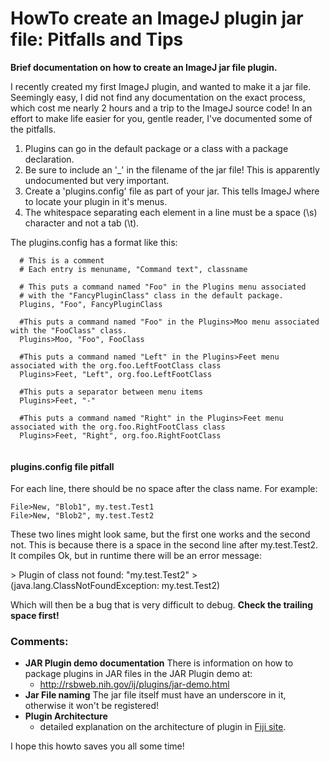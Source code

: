 = HowTo create an ImageJ plugin jar file: Pitfalls and Tips =

'''Brief documentation on how to create an ImageJ jar file plugin.'''

I recently created my first ImageJ plugin, and wanted to make it a jar file. Seemingly easy, I did not find any documentation on the exact process, which cost me nearly 2 hours and a trip to the ImageJ source code! In an effort to make life easier for you, gentle reader, I've documented some of the pitfalls.

# Plugins can go in the default package or a class with a package declaration.
# Be sure to include an '_' in the filename of the jar file! This is apparently undocumented but very important.
# Create a 'plugins.config' file as part of your jar. This tells ImageJ where to locate your plugin in it's menus.
# The whitespace separating each element in a line must be a space (\s) character and not a tab (\t).

The plugins.config has a format like this:

<source>
  # This is a comment
  # Each entry is menuname, "Command text", classname

  # This puts a command named "Foo" in the Plugins menu associated
  # with the "FancyPluginClass" class in the default package.
  Plugins, "Foo", FancyPluginClass
  
  #This puts a command named "Foo" in the Plugins>Moo menu associated with the "FooClass" class.
  Plugins>Moo, "Foo", FooClass
  
  #This puts a command named "Left" in the Plugins>Feet menu associated with the org.foo.LeftFootClass class
  Plugins>Feet, "Left", org.foo.LeftFootClass
  
  #This puts a separator between menu items
  Plugins>Feet, "-"
  
  #This puts a command named "Right" in the Plugins>Feet menu associated with the org.foo.RightFootClass class
  Plugins>Feet, "Right", org.foo.RightFootClass
  
</source>

==== plugins.config file pitfall ====

For each line, there should be no space after the class name. For example:
<source>
File>New, "Blob1", my.test.Test1
File>New, "Blob2", my.test.Test2 
</source>
These two lines might look same, but the first one works and the second not. This is because there is a space in the second line after my.test.Test2. It compiles Ok, but in runtime there will be an error message:

> Plugin of class not found: "my.test.Test2"
> (java.lang.ClassNotFoundException: my.test.Test2)

Which will then be a bug that is very difficult to debug. '''Check the trailing space first!'''

=== Comments: ===

* '''JAR Plugin demo documentation'''  There is information on how to package plugins in JAR files in the JAR Plugin demo at:
** http://rsbweb.nih.gov/ij/plugins/jar-demo.html
* '''Jar File naming''' The jar file itself must have an underscore in it, otherwise it won't be registered!
* '''Plugin Architecture'''
** detailed explanation on the architecture of plugin in [[http://fiji.sc/wiki/index.php/Description_of_ImageJ%27s_plugin_architecture|Fiji site]].  
I hope this howto saves you all some time!
